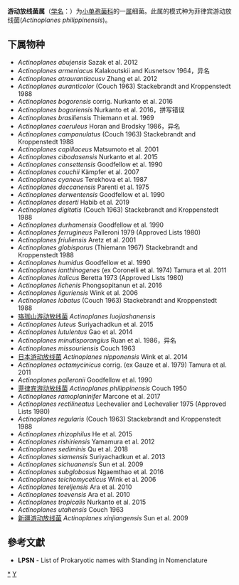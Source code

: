 {{Automatic taxobox
| taxon = Actinoplanes
| authority = Couch 1950
| type species = 菲律宾游动放线菌<br>''Actinoplanes philippinensis''
| type species authority = Couch 1950
| synonyms = 
* ''Ampullariella Couch 1964
* ''Amorphosporangium Couch 1963
}}
'''游动放线菌属'''（[[学名|学名]]：{{lang|la|''Actinoplanes''}}）为[[小单孢菌科|小单孢菌科]]的一[[属|属]]细菌。此属的模式种为菲律宾游动放线菌(''Actinoplanes philippinensis'')。

==下属物种==
* ''Actinoplanes abujensis'' Sazak et al. 2012
* ''Actinoplanes armeniacus'' Kalakoutskii and Kusnetsov 1964，异名
* ''Actinoplanes atraurantiacusv'' Zhang et al. 2012
* ''Actinoplanes auranticolor'' (Couch 1963) Stackebrandt and Kroppenstedt 1988
* ''Actinoplanes bogorensis'' corrig. Nurkanto et al. 2016
* ''Actinoplanes bogoriensis'' Nurkanto et al. 2016，拼写错误
* ''Actinoplanes brasiliensis'' Thiemann et al. 1969
* ''Actinoplanes caeruleus'' Horan and Brodsky 1986，异名
* ''Actinoplanes campanulatus'' (Couch 1963) Stackebrandt and Kroppenstedt 1988
* ''Actinoplanes capillaceus'' Matsumoto et al. 2001
* ''Actinoplanes cibodasensis'' Nurkanto et al. 2015
* ''Actinoplanes consettensis'' Goodfellow et al. 1990
* ''Actinoplanes couchii'' Kämpfer et al. 2007
* ''Actinoplanes cyaneus'' Terekhova et al. 1987
* ''Actinoplanes deccanensis'' Parenti et al. 1975
* ''Actinoplanes derwentensis'' Goodfellow et al. 1990
* ''Actinoplanes deserti'' Habib et al. 2019
* ''Actinoplanes digitatis'' (Couch 1963) Stackebrandt and Kroppenstedt 1988
* ''Actinoplanes durhamensis'' Goodfellow et al. 1990
* ''Actinoplanes ferrugineus'' Palleroni 1979 (Approved Lists 1980)
* ''Actinoplanes friuliensis'' Aretz et al. 2001
* ''Actinoplanes globisporus'' (Thiemann 1967) Stackebrandt and Kroppenstedt 1988
* ''Actinoplanes humidus'' Goodfellow et al. 1990
* ''Actinoplanes ianthinogenes'' (ex Coronelli et al. 1974) Tamura et al. 2011
* ''Actinoplanes italicus'' Beretta 1973 (Approved Lists 1980)
* ''Actinoplanes lichenis'' Phongsopitanun et al. 2016
* ''Actinoplanes liguriensis'' Wink et al. 2006
* ''Actinoplanes lobatus'' (Couch 1963) Stackebrandt and Kroppenstedt 1988
* [[珞珈山游动放线菌|珞珈山游动放线菌]] ''Actinoplanes luojiashanensis''
* ''Actinoplanes luteus'' Suriyachadkun et al. 2015
* ''Actinoplanes lutulentus'' Gao et al. 2014
* ''Actinoplanes minutisporangius'' Ruan et al. 1986，异名
* ''Actinoplanes missouriensis'' Couch 1963
* [[日本游动放线菌|日本游动放线菌]] ''Actinoplanes nipponensis'' Wink et al. 2014
* ''Actinoplanes octamycinicus'' corrig. (ex Gauze et al. 1979) Tamura et al. 2011
* ''Actinoplanes palleronii'' Goodfellow et al. 1990
* [[菲律宾游动放线菌|菲律宾游动放线菌]] ''Actinoplanes philippinensis'' Couch 1950
* ''Actinoplanes ramoplaninifer'' Marcone et al. 2017
* ''Actinoplanes rectilineatus'' Lechevalier and Lechevalier 1975 (Approved Lists 1980)
* ''Actinoplanes regularis'' (Couch 1963) Stackebrandt and Kroppenstedt 1988
* ''Actinoplanes rhizophilus'' He et al. 2015
* ''Actinoplanes rishiriensis'' Yamamura et al. 2012
* ''Actinoplanes sediminis'' Qu et al. 2018
* ''Actinoplanes siamensis'' Suriyachadkun et al. 2013
* ''Actinoplanes sichuanensis'' Sun et al. 2009
* ''Actinoplanes subglobosus'' Ngaemthao et al. 2016
* ''Actinoplanes teichomyceticus'' Wink et al. 2006
* ''Actinoplanes tereljensis'' Ara et al. 2010
* ''Actinoplanes toevensis'' Ara et al. 2010
* ''Actinoplanes tropicalis'' Nurkanto et al. 2015
* ''Actinoplanes utahensis'' Couch 1963
* [[新疆游动放线菌|新疆游动放线菌]] ''Actinoplanes xinjiangensis'' Sun et al. 2009

==參考文獻==
{{reflist}}
* '''LPSN''' - List of Prokaryotic names with Standing in Nomenclature

{{taxonbar}}

[[Category:_小单孢菌科|*]]
[[Category:_1950年描述的分类群|Y]]